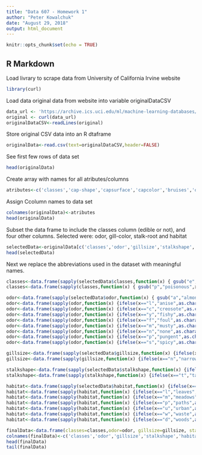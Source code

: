 ```yaml
---
title: "Data 607 - Homework 1"
author: "Peter Kowalchuk"
date: "August 29, 2018"
output: html_document
---
```


```r
knitr::opts_chunk$set(echo = TRUE)
```

## R Markdown

Load livrary to scrape data from University of California Irvine website

```r
library(curl)
```

Load data original data from website into variable originalDataCSV

```r
data_url <- 'https://archive.ics.uci.edu/ml/machine-learning-databases/mushroom/agaricus-lepiota.data'
original <- curl(data_url)
originalDataCSV<-readLines(original)
```


Store original CSV data into an R dtaframe
```r
originalData<-read.csv(text=originalDataCSV,header=FALSE)
```


See first few rows of data set
```r
head(originalData)
```

Create array with names for all atributes/columns
```r
atributes<-c('classes','cap-shape','capsurface','capcolor','bruises','odor','gillattachment','gillspacing','gillsize','gillcolor','stalkshape','stalkroot','stalksurfaceabovering','stalksurfacebelowring','stalkcolorabovering','stalkcolorbelowring','veiltype','veilcolor','ringnumber','ringtype','sporeprintcolor','population','habitat')
```

Assign Ccolumn names to data set
```r
colnames(originalData)<-atributes
head(originalData)
```

Subset the data frame to include the classes column (edible or not), and four other columns. Selected were: odor, gill-color, stalk-root and habitat
```r
selectedData<-originalData[c('classes','odor','gillsize','stalkshape','habitat')]
head(selectedData)
```

Next we replace the abbreviations used in the dataset with meaningful names.

```r

classes<-data.frame(sapply(selectedData$classes,function(x) { gsub("e","edible",x)}))
classes<-data.frame(sapply(classes,function(x) { gsub("p","poisonous",x)}))

odor<-data.frame(sapply(selectedData$odor,function(x) { gsub("a","almond",x)}))
odor<-data.frame(sapply(odor,function(x) {ifelse(x=="l","anise",as.character(x))}))
odor<-data.frame(sapply(odor,function(x) {ifelse(x=="c","creosote",as.character(x))}))
odor<-data.frame(sapply(odor,function(x) {ifelse(x=="y","fishy",as.character(x))}))
odor<-data.frame(sapply(odor,function(x) {ifelse(x=="f","foul",as.character(x))}))
odor<-data.frame(sapply(odor,function(x) {ifelse(x=="m","musty",as.character(x))}))
odor<-data.frame(sapply(odor,function(x) {ifelse(x=="n","none",as.character(x))}))
odor<-data.frame(sapply(odor,function(x) {ifelse(x=="p","pungent",as.character(x))}))
odor<-data.frame(sapply(odor,function(x) {ifelse(x=="s","spicy",as.character(x))}))

gillsize<-data.frame(sapply(selectedData$gillsize,function(x) {ifelse(x=="b","broad",as.character(x))}))
gillsize<-data.frame(sapply(gillsize,function(x) {ifelse(x=="n","narrow",as.character(x))}))

stalkshape<-data.frame(sapply(selectedData$stalkshape,function(x) {ifelse(x=="e","enlarging",as.character(x))}))
stalkshape<-data.frame(sapply(stalkshape,function(x) {ifelse(x=="t","tapering",as.character(x))}))

habitat<-data.frame(sapply(selectedData$habitat,function(x) {ifelse(x=="g","grasses",as.character(x))}))
habitat<-data.frame(sapply(habitat,function(x) {ifelse(x=="l","leaves",as.character(x))}))
habitat<-data.frame(sapply(habitat,function(x) {ifelse(x=="m","meadows",as.character(x))}))
habitat<-data.frame(sapply(habitat,function(x) {ifelse(x=="p","paths",as.character(x))}))
habitat<-data.frame(sapply(habitat,function(x) {ifelse(x=="u","urban",as.character(x))}))
habitat<-data.frame(sapply(habitat,function(x) {ifelse(x=="w","waste",as.character(x))}))
habitat<-data.frame(sapply(habitat,function(x) {ifelse(x=="d","woods",as.character(x))}))

finalData<-data.frame(classes=classes,odor=odor, gillsize=gillsize, stalkshape=stalkshape,habitat=habitat)
colnames(finalData)<-c('classes','odor','gillsize','stalkshape','habitat')
head(finalData)
tail(finalData)

```



